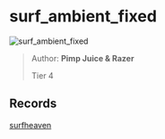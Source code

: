 
# surf_ambient_fixed

![surf_ambient_fixed](https://raw.githubusercontent.com/Sayt123/SurfMapPics/Maps-and-bonuses/csgo/surf_ambient_fixed.jpg)

> Author: **Pimp Juice & Razer**
>
> Tier 4

## Records

[surfheaven](https://surfheaven.eu/map/surf_ambient_fixed)
